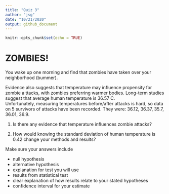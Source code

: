 ```yaml
---
title: "Quiz 3"
author: "jsg"
date: "10/21/2020"
output: github_document
---
```


```r
knitr::opts_chunk$set(echo = TRUE)
```

# ZOMBIES!

You wake up one morning and find that zombies have taken over your neighborhood (bummer).

Evidence also suggests  that temperature may influence propensity for zombie a
ttacks, with zombies preferring warmer bodies.  Long-term studies suggest that 
average human temperature is 36.57 C.  
Unfortunately, measuring temperatures before/after attacks is hard, so data on 
5 survivors of attacks have been recorded. They were: 36.12, 36.37, 35.7, 36.01, 36.9.  

1. Is there any evidence that temperature influences zombie attacks? 

2. How would knowing the standard deviation of human temperature is 0.42 change
your methods and results?

Make sure your answers include

* null hypothesis
* alternative hypothesis
* explanation for test you will use
* results from statistical test
* clear explanation of how results relate to your stated hypotheses
* confidence interval for your estimate


